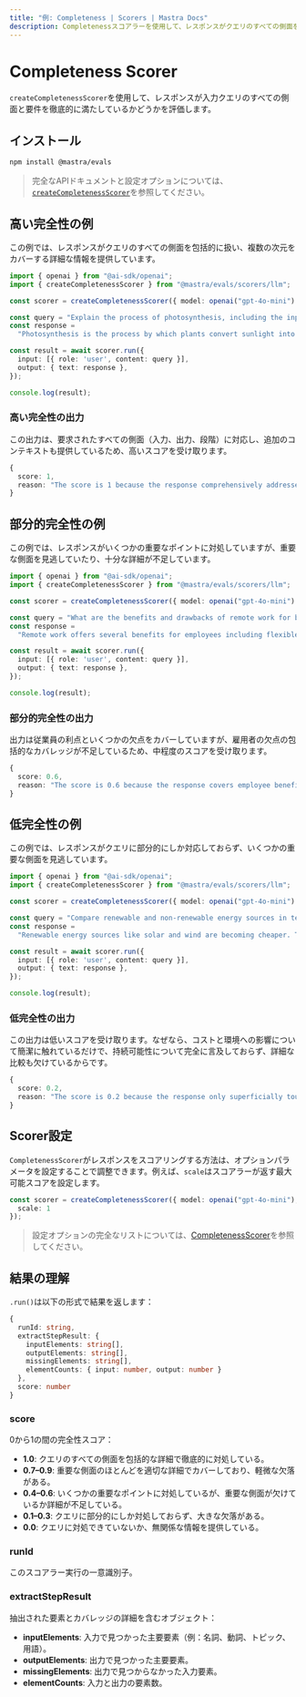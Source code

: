 ```yaml
---
title: "例: Completeness | Scorers | Mastra Docs"
description: Completenessスコアラーを使用して、レスポンスがクエリのすべての側面をどの程度徹底的に扱っているかを評価する例。
---
```





# Completeness Scorer

`createCompletenessScorer`を使用して、レスポンスが入力クエリのすべての側面と要件を徹底的に満たしているかどうかを評価します。



## インストール

```bash copy
npm install @mastra/evals
```

> 完全なAPIドキュメントと設定オプションについては、[`createCompletenessScorer`](/reference/scorers/completeness)を参照してください。



## 高い完全性の例

この例では、レスポンスがクエリのすべての側面を包括的に扱い、複数の次元をカバーする詳細な情報を提供しています。

```typescript filename="src/example-high-completeness.ts" showLineNumbers copy
import { openai } from "@ai-sdk/openai";
import { createCompletenessScorer } from "@mastra/evals/scorers/llm";

const scorer = createCompletenessScorer({ model: openai("gpt-4o-mini") });

const query = "Explain the process of photosynthesis, including the inputs, outputs, and stages involved.";
const response =
  "Photosynthesis is the process by which plants convert sunlight into chemical energy. Inputs: Carbon dioxide (CO2) from the air enters through stomata, water (H2O) is absorbed by roots, and sunlight provides energy captured by chlorophyll. The process occurs in two main stages: 1) Light-dependent reactions in the thylakoids convert light energy to ATP and NADPH while splitting water and releasing oxygen. 2) Light-independent reactions (Calvin cycle) in the stroma use ATP, NADPH, and CO2 to produce glucose. Outputs: Glucose (C6H12O6) serves as food for the plant, and oxygen (O2) is released as a byproduct. The overall equation is: 6CO2 + 6H2O + light energy → C6H12O6 + 6O2.";

const result = await scorer.run({
  input: [{ role: 'user', content: query }],
  output: { text: response },
});

console.log(result);
```

### 高い完全性の出力

この出力は、要求されたすべての側面（入力、出力、段階）に対応し、追加のコンテキストも提供しているため、高いスコアを受け取ります。

```typescript
{
  score: 1,
  reason: "The score is 1 because the response comprehensively addresses all aspects of the query: it explains what photosynthesis is, lists all inputs (CO2, H2O, sunlight), describes both stages in detail (light-dependent and light-independent reactions), specifies all outputs (glucose and oxygen), and even provides the chemical equation. No significant aspects are missing."
}
```



## 部分的完全性の例

この例では、レスポンスがいくつかの重要なポイントに対処していますが、重要な側面を見逃していたり、十分な詳細が不足しています。

```typescript filename="src/example-partial-completeness.ts" showLineNumbers copy
import { openai } from "@ai-sdk/openai";
import { createCompletenessScorer } from "@mastra/evals/scorers/llm";

const scorer = createCompletenessScorer({ model: openai("gpt-4o-mini") });

const query = "What are the benefits and drawbacks of remote work for both employees and employers?";
const response =
  "Remote work offers several benefits for employees including flexible schedules, no commuting time, and better work-life balance. It also reduces costs for office space and utilities for employers. However, remote work can lead to isolation and communication challenges for employees.";

const result = await scorer.run({
  input: [{ role: 'user', content: query }],
  output: { text: response },
});

console.log(result);
```

### 部分的完全性の出力

出力は従業員の利点といくつかの欠点をカバーしていますが、雇用者の欠点の包括的なカバレッジが不足しているため、中程度のスコアを受け取ります。

```typescript
{
  score: 0.6,
  reason: "The score is 0.6 because the response covers employee benefits (flexibility, no commuting, work-life balance) and one employer benefit (reduced costs), as well as some employee drawbacks (isolation, communication challenges). However, it fails to address potential drawbacks for employers such as reduced oversight, team cohesion challenges, or productivity monitoring difficulties."
}
```



## 低完全性の例

この例では、レスポンスがクエリに部分的にしか対応しておらず、いくつかの重要な側面を見逃しています。

```typescript filename="src/example-low-completeness.ts" showLineNumbers copy
import { openai } from "@ai-sdk/openai";
import { createCompletenessScorer } from "@mastra/evals/scorers/llm";

const scorer = createCompletenessScorer({ model: openai("gpt-4o-mini") });

const query = "Compare renewable and non-renewable energy sources in terms of cost, environmental impact, and sustainability.";
const response =
  "Renewable energy sources like solar and wind are becoming cheaper. They're better for the environment than fossil fuels.";

const result = await scorer.run({
  input: [{ role: 'user', content: query }],
  output: { text: response },
});

console.log(result);
```

### 低完全性の出力

この出力は低いスコアを受け取ります。なぜなら、コストと環境への影響について簡潔に触れているだけで、持続可能性について完全に言及しておらず、詳細な比較も欠けているからです。

```typescript
{
  score: 0.2,
  reason: "The score is 0.2 because the response only superficially touches on cost (renewable getting cheaper) and environmental impact (renewable better than fossil fuels) but provides no detailed comparison, fails to address sustainability aspects, doesn't discuss specific non-renewable sources, and lacks depth in all mentioned areas."
}
```



## Scorer設定

`CompletenessScorer`がレスポンスをスコアリングする方法は、オプションパラメータを設定することで調整できます。例えば、`scale`はスコアラーが返す最大可能スコアを設定します。

```typescript showLineNumbers copy
const scorer = createCompletenessScorer({ model: openai("gpt-4o-mini"), options: {
  scale: 1
});
```
> 設定オプションの完全なリストについては、[CompletenessScorer](/reference/scorers/completeness.mdx)を参照してください。



## 結果の理解

`.run()`は以下の形式で結果を返します：

```typescript
{
  runId: string,
  extractStepResult: {
    inputElements: string[],
    outputElements: string[],
    missingElements: string[],
    elementCounts: { input: number, output: number }
  },
  score: number
}
```

### score

0から1の間の完全性スコア：

- **1.0**: クエリのすべての側面を包括的な詳細で徹底的に対処している。
- **0.7–0.9**: 重要な側面のほとんどを適切な詳細でカバーしており、軽微な欠落がある。
- **0.4–0.6**: いくつかの重要なポイントに対処しているが、重要な側面が欠けているか詳細が不足している。
- **0.1–0.3**: クエリに部分的にしか対処しておらず、大きな欠落がある。
- **0.0**: クエリに対処できていないか、無関係な情報を提供している。

### runId
このスコアラー実行の一意識別子。

### extractStepResult
抽出された要素とカバレッジの詳細を含むオブジェクト：
- **inputElements**: 入力で見つかった主要要素（例：名詞、動詞、トピック、用語）。
- **outputElements**: 出力で見つかった主要要素。
- **missingElements**: 出力で見つからなかった入力要素。
- **elementCounts**: 入力と出力の要素数。

<GithubLink
  marginTop='mt-16'
  link="https://github.com/mastra-ai/mastra/blob/main/examples/basics/scorers/completeness"
/>
